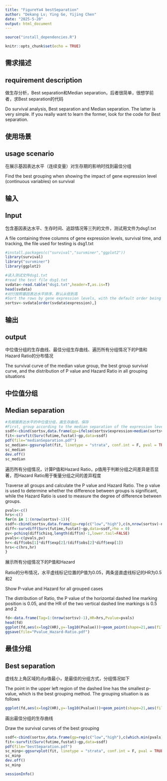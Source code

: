```yaml
---
title: "FigureYa4 bestSeparation"
author: "Dekang Lv; Ying Ge, Yijing Chen"
date: "2025-5-20"
output: html_document
---
```



```r
source("install_dependencies.R")
```

```r
knitr::opts_chunk$set(echo = TRUE)
```

## 需求描述
## requirement description

做生存分析，Best separation和Median separation，后者很简单，很想学前者，求Best separation的代码

Do survival analysis, Best separation and Median separation. The latter is very simple. If you really want to learn the former, look for the code for Best separation.

## 使用场景
## usage scenario

在展示基因表达水平（连续变量）对生存期的影响时找到最佳分组

Find the best grouping when showing the impact of gene expression level (continuous variables) on survival

## 输入
## Input

包含基因表达水平、生存时间、追踪情况等三列的文件，测试用文件为dsg1.txt

A file containing three columns of gene expression levels, survival time, and tracking, the file used for testing is dsg1.txt

```r
#install.packages(c("survival","survminer","ggplot2"))
library(survival)
library("survminer")
library(ggplot2)

#读入测试文件dsg1.txt
#read the test file dsg1.txt
svdata<-read.table("dsg1.txt",header=T,as.is=T)
head(svdata)
#对行按照基因表达水平排序，默认从低到高
#Sort the rows by gene expression levels, with the default order being from low to high
sortsv<-svdata[order(svdata$expression),]
```
## 输出
## output

中位值分组的生存曲线、最佳分组生存曲线、遍历所有分组情况下的P值和Hazard Ratio的分布情况

The survival curve of the median value group, the best group survival curve, and the distribution of P value and Hazard Ratio in all grouping situations

## 中位值分组
## Median separation

```r
#先根据表达水平的中位值分组，画生存曲线，保存
#First, group according to the median separation of the expression level, draw a survival curve, and save 
ssdf<-cbind(sortsv,data.frame(gp=ifelse(sortsv$expression>median(sortsv$expression),"high","low")))
fit<-survfit(Surv(futime,fustat)~gp,data=ssdf)
pdf(file="medianSeparation.pdf")
sc_median<-ggsurvplot(fit, linetype = "strata", conf.int = F, pval = TRUE,palette = c("#D95F02","#1B9E77"),legend.title="",legend=c(0.7,0.9),legend.labs=c("High-expression","low-expression"))
sc_median
dev.off()
sc_median
```

遍历所有分组情况，计算P值和Hazard Ratio，p值用于判断分组之间差异是否显著，而Hazard Ratio用于衡量分组之间的差异程度

Traverse all groups and calculate the P value and Hazard Ratio. The p value is used to determine whether the difference between groups is significant, while the Hazard Ratio is used to measure the degree of difference between groups.

```r
pvals<-c()
hrs<-c()
for(n in 1:(nrow(sortsv)-1)){
ssdf<-cbind(sortsv,data.frame(gp=rep(c("low","high"),c(n,nrow(sortsv)-n))))
diff<-survdiff(Surv(futime,fustat)~gp,data=ssdf,rho = 0)
pv<-pchisq(diff$chisq,length(diff$n)-1,lower.tail=FALSE)
pvals<-c(pvals,pv)
hr<-diff$obs[1]*diff$exp[2]/(diff$obs[2]*diff$exp[1])
hrs<-c(hrs,hr)
}
```

展示所有分组情况下的P值和Hazard

Ratio的分布情况，水平虚线标记位置的P值为0.05，两条竖直虚线标记的HR为0.5和2

Show P-value and Hazard for all grouped cases

The distribution of Ratio, the P value of the horizontal dashed line marking position is 0.05, and the HR of the two vertical dashed line markings is 0.5 and 2

```r
fd<-data.frame(Tag=1:(nrow(sortsv)-1),HR=hrs,Pvalue=pvals)
head(fd)
ggplot(fd,aes(x=log2(HR),y=-log10(Pvalue)))+geom_point(shape=21,aes(fill=Tag))+scale_fill_gradientn(colours=c("#4477AA","#77AADD","#FFFFFF","#EE9988","#BB4444"),guide="legend")+geom_hline(yintercept=(-log10(0.05)),linetype="dashed")+geom_vline(xintercept=c(-1,1),linetype="dashed")+annotate("text",y=-log10(pvals[which.min(pvals)]),x=log2(hrs[which.min(pvals)]),label="min-Pvalue")
ggsave(file="Pvalue_Hazard-Ratio.pdf")
```
## 最佳分组
## Best separation

虚线左上角区域的点p值最小，是最佳的分组方式，分组情况如下

The point in the upper left region of the dashed line has the smallest p-value, which is the best grouping method. The grouping situation is as follows

```r
ggplot(fd,aes(x=log2(HR),y=-log10(Pvalue)))+geom_point(shape=21,aes(fill=Tag))+scale_fill_gradientn(colours=c("#4477AA","#77AADD","#FFFFFF","#EE9988","#BB4444"),guide="legend")+geom_hline(yintercept=(-log10(0.05)),linetype="dashed")+geom_vline(xintercept=c(-1,1),linetype="dashed")+geom_text(aes(label=paste(Tag,nrow(sortsv)-Tag,sep=":")),vjust=-1)
```

画出最佳分组的生存曲线

Draw the survival curves of the best grouping

```r
ssdf<-cbind(sortsv,data.frame(gp=rep(c("low","high"),c(which.min(pvals),nrow(sortsv)-which.min(pvals)))))
fit<-survfit(Surv(futime,fustat)~gp,data=ssdf)
pdf(file="bestSeparation.pdf")
sc_minp<-ggsurvplot(fit, linetype = "strata", conf.int = F, pval = TRUE,palette = c("#D95F02","#1B9E77"),legend.title="",legend=c(0.7,0.9),legend.labs=c("High-expression","low-expression"))
sc_minp
dev.off()
sc_minp

sessionInfo()
```